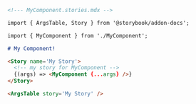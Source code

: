 ```md
<!--- MyComponent.stories.mdx -->

import { ArgsTable, Story } from '@storybook/addon-docs';

import { MyComponent } from './MyComponent';

# My Component!

<Story name='My Story'>
  <!-- my story for MyComponent -->
  {(args) => <MyComponent {...args} />}
</Story>

<ArgsTable story='My Story' />
```
